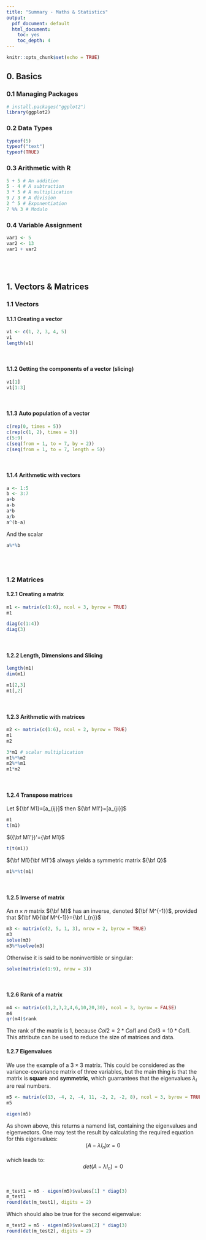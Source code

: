 ```yaml
---
title: "Summary - Maths & Statistics"
output:
  pdf_document: default
  html_document:
    toc: yes
    toc_depth: 4
---
```


```r
knitr::opts_chunk$set(echo = TRUE)
```

## 0. Basics

### 0.1 Managing Packages
```r
# install.packages("ggplot2")
library(ggplot2)
```

### 0.2 Data Types
```r
typeof(5)
typeof("text")
typeof(TRUE)
```

### 0.3 Arithmetic with R
```r
5 + 5 # An addition
5 - 4 # A subtraction
3 * 5 # A multiplication
9 / 3 # A division
2 ^ 5 # Exponentiation
7 %% 3 # Modulo
```

### 0.4 Variable Assignment
```r
var1 <- 5
var2 <- 13
var1 + var2
```
<br><br>  

## 1. Vectors & Matrices

### 1.1 Vectors

#### 1.1.1 Creating a vector
```r
v1 <- c(1, 2, 3, 4, 5)
v1
length(v1)
```
<br>  

#### 1.1.2 Getting the components of a vector (slicing)
```r
v1[1]
v1[1:3]
```
<br>  

#### 1.1.3 Auto population of a vector
```r
c(rep(0, times = 5))
c(rep(c(1, 2), times = 3))
c(5:9)
c(seq(from = 1, to = 7, by = 2))
c(seq(from = 1, to = 7, length = 5))
```
<br>  

#### 1.1.4 Arithmetic with vectors
```r
a <- 1:5
b <- 3:7
a+b
a-b
a*b
a/b
a^(b-a)
```
And the scalar
```r
a%*%b
```
<br><br>  

### 1.2 Matrices

#### 1.2.1 Creating a matrix
```r
m1 <- matrix(c(1:6), ncol = 3, byrow = TRUE)
m1
```
```r
diag(c(1:4))
diag(3)
```
<br>  

#### 1.2.2 Length, Dimensions and Slicing
```r
length(m1)
dim(m1)
```
```r
m1[2,3]
m1[,2]
```
<br>  

#### 1.2.3 Arithmetic with matrices
```r
m2 <- matrix(c(1:6), ncol = 2, byrow = TRUE)
m1
m2
```
```r
3*m1 # scalar multiplication
m1%*%m2
m2%*%m1
m1*m2
```
<br>  

#### 1.2.4 Transpose matrices
Let ${\bf M1}=[a_{ij}]$ then ${\bf M1'}=[a_{ji}]$ 
```r
m1
t(m1)
```
$({\bf M1'})'={\bf M1}$
```r
t(t(m1))
```
${\bf M1}{\bf M1'}$ always yields a symmetric matrix ${\bf Q}$
```r
m1%*%t(m1)
```
<br>  

#### 1.2.5 Inverse of matrix
An $n \times n$ matrix ${\bf M}$ has an inverse, denoted ${\bf M^{-1}}$, provided that ${\bf M}{\bf M^{-1}}={\bf I_{n}}$
```r
m3 <- matrix(c(2, 5, 1, 3), nrow = 2, byrow = TRUE)
m3
solve(m3)
m3%*%solve(m3)
```
Otherwise it is said to be noninvertible or singular:
```r
solve(matrix(c(1:9), nrow = 3))
```
<br>  

#### 1.2.6 Rank of a matrix
```r
m4 <- matrix(c(1,2,3,2,4,6,10,20,30), ncol = 3, byrow = FALSE)
m4
qr(m4)$rank
```
The rank of the matrix is 1, because $Col2 = 2*Col1$ and $Col3 = 10*Col1$. This attribute can be used to reduce the size of matrices and data.
<br>  

#### 1.2.7 Eigenvalues
We use the example of a $3 \times 3$ matrix. This could be considered as the variance-covariance matrix of three variables, but the main thing is that the matrix is <strong>square</strong> and <strong>symmetric</strong>, which guarrantees that the eigenvalues $\lambda_{i}$ are real numbers. 
```r
m5 <- matrix(c(13, -4, 2, -4, 11, -2, 2, -2, 8), ncol = 3, byrow = TRUE)
m5
```
```r
eigen(m5)
```
As shown above, this returns a namend list, containing the eigenvalues and eigenvectors.
One may test the result by calculating the required equation for this eigenvalues:<br>
<center>$(A- \lambda I_{n})x=0$</center><br>
which leads to:
<center>$det(A- \lambda I_{n})=0$</center><br>  
```r
m_test1 = m5 - eigen(m5)$values[1] * diag(3)
m_test1
round(det(m_test1), digits = 2)
```
Which should also be true for the second eigenvalue:
```r
m_test2 = m5 - eigen(m5)$values[2] * diag(3)
round(det(m_test2), digits = 2)
```